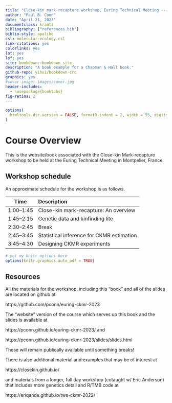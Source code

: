 ```yaml
--- 
title: "Close-kin mark-recapture workshop, Euring Technical Meeting --- Montpellier, France"
author: "Paul B. Conn"
date: "April 21, 2023"
documentclass: krantz
bibliography: ["references.bib"]
biblio-style: apalike
csl: molecular-ecology.csl
link-citations: yes
colorlinks: yes
lot: yes
lof: yes
site: bookdown::bookdown_site
description: "A book example for a Chapman & Hall book."
github-repo: yihui/bookdown-crc
graphics: yes
#cover-image: images/cover.jpg
header-includes: 
  - \usepackage{booktabs}
fig-retina: 2
---
```



```r
options(
  htmltools.dir.version = FALSE, formatR.indent = 2, width = 55, digits = 4
)
```

# Course Overview {-}

This is the website/book associated with the Close-kin Mark-recapture workshop to be held at the Euring Technical Meeting in Montpelier, France.

## Workshop schedule {-}

An approximate schedule for the workshop is as follows.

| Time      | Description  |
| :--:        |    :--------   
1:00--1:45    |  Close-kin mark-recapture: An overview | 
1:45--2:15    |  Genetic data and kinfinding lite | 
2:30--2:45    | Break | 
2:45--3:45   | Statistical inference for CKMR estimation | 
3:45--4:30  | Designing CKMR experiments |   


```r
# put my knitr options here
options(knitr.graphics.auto_pdf = TRUE)
```

## Resources {-}

All the materials for the workshop, including this "book" and all of the slides
are located on github at 

https://github.com/pconn/euring-ckmr-2023

The "website" version of the course which serves up this book and the
slides is available at

https://pconn.github.io/euring-ckmr-2023/ and

https://pconn.github.io/euring-ckmr-2023/slides/slides.html

These will remain publically available until something breaks!

There is also additional material and examples that may be of interest at

https://closekin.github.io/

and materials from a longer, full day workshop (cotaught w/ Eric Anderson) that includes more genetics detail and R/TMB code at

https://eriqande.github.io/tws-ckmr-2022/



